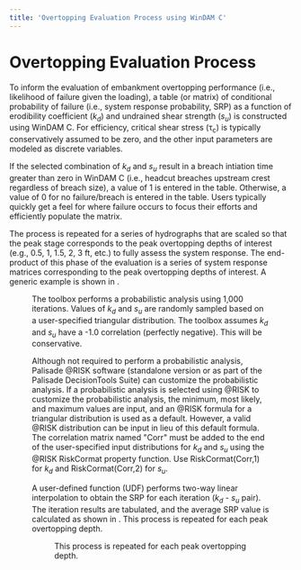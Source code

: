 ```yaml
---
title: 'Overtopping Evaluation Process using WinDAM C'
---
```



<NavContainer
  link="/toolboxes/overtopping-suite"
  linkTitle="Ovretopping Suite"
  document="toolbox-technical-manuals/overtopping-suite/overtopping-erosion-toolbox-notes"
/>

# Overtopping Evaluation Process

To inform the evaluation of embankment overtopping performance (i.e., likelihood of failure given the loading), a table (or matrix) of
conditional probability of failure (i.e., system response probability, SRP) as a function of erodibility coefficient (<em>k<sub>d</sub></em>) and
undrained shear strength (<em>s<sub>u</sub></em>) is constructed using WinDAM C. For efficiency, critical shear stress (&tau;<sub>c</sub>) is
typically conservatively assumed to be zero, and the other input parameters are modeled as discrete variables.

If the selected combination of <em>k<sub>d</sub></em> and <em>s<sub>u</sub></em> result in a breach intiation time greater than zero in WinDAM C
(i.e., headcut breaches upstream crest regardless of breach size), a value of 1 is entered in the table. Otherwise, a value of 0 for no failure/breach
is entered in the table. Users typically quickly get a feel for where failure occurs to focus their efforts and efficiently populate the matrix.

The process is repeated for a series of hydrographs that are scaled so that the peak stage corresponds to the peak overtopping depths of interest
(e.g., 0.5, 1, 1.5, 2, 3 ft, etc.) to fully assess the system response. The end-product of this phase of the evaluation is a series of system response matrices
corresponding to the peak overtopping depths of interest. A generic example is shown in <FigReference figKey="figure-1"/>.

<Figure
  figKey="figure-1"
  src="figures/toolbox-technical-manuals/overtopping-suite/overtopping-erosion-toolbox-notes/v1.0/figure1.png"
  alt="Overtopping Toolbox Generic Example."
  caption="Overtopping Toolbox Generic Example."
  width="50%"
/>

The toolbox performs a probabilistic analysis using 1,000 iterations. Values of <em>k<sub>d</sub></em> and <em>s<sub>u</sub></em> are randomly sampled based on a
user-specified triangular distribution. The toolbox assumes <em>k<sub>d</sub></em> and <em>s<sub>u</sub></em> have a -1.0 correlation (perfectly negative). This
will be conservative.

Although not required to perform a probabilistic analysis, Palisade @RISK software (standalone version or as part of the Palisade DecisionTools Suite) can customize
the probabilistic analysis. If a probabilistic analysis is selected using @RISK to customize the probabilistic analysis, the minimum, most likely, and maximum values
are input, and an @RISK formula for a triangular distribution is used as a default. However, a valid @RISK distribution can be input in lieu of this default formula.
The correlation matrix named "Corr" must be added to the end of the user-specified input distributions for <em>k<sub>d</sub></em> and <em>s<sub>u</sub></em> using the
@RISK RiskCormat property function. Use RiskCormat(Corr,1) for <em>k<sub>d</sub></em> and RiskCormat(Corr,2) for <em>s<sub>u</sub></em>.

A user-defined function (UDF) performs two-way linear interpolation to obtain the SRP for each iteration (<em>k<sub>d</sub></em> - <em>s<sub>u</sub></em> pair). The
iteration results are tabulated, and the average SRP value is calculated as shown in <FigReference figKey="figure-2"/>. This process is repeated for each peak overtopping depth.

<Figure
  figKey="figure-2"
  src="figures/toolbox-technical-manuals/overtopping-suite/overtopping-erosion-toolbox-notes/v1.0/figure2.png"
  alt="Overtopping Toolbox Generic Example Tabulated results."
  caption="Overtopping Toolbox Generic Example Tabulated results."
  width="50%"
/>

 This process is repeated for each peak overtopping depth.
 
<CitationFootnote />
